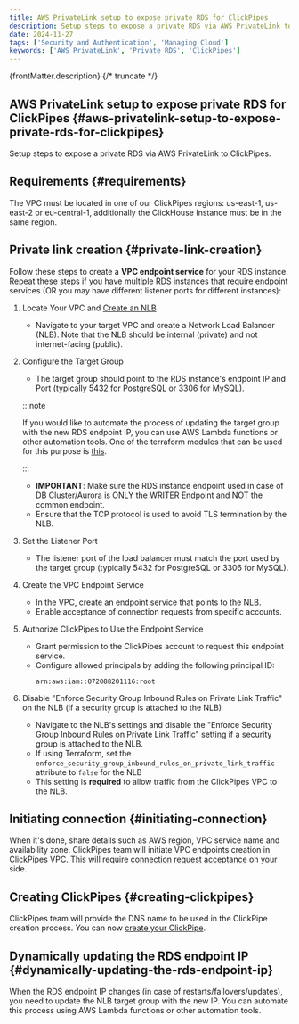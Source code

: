```yaml
---
title: AWS PrivateLink setup to expose private RDS for ClickPipes
description: Setup steps to expose a private RDS via AWS PrivateLink to ClickPipes.
date: 2024-11-27
tags: ['Security and Authentication', 'Managing Cloud']
keywords: ['AWS PrivateLink', 'Private RDS', 'ClickPipes']
---
```


{frontMatter.description}
{/* truncate */}

## AWS PrivateLink setup to expose private RDS for ClickPipes {#aws-privatelink-setup-to-expose-private-rds-for-clickpipes}

Setup steps to expose a private RDS via AWS PrivateLink to ClickPipes.

## Requirements {#requirements}

The VPC must be located in one of our ClickPipes regions: us-east-1, us-east-2 or eu-central-1, additionally the
ClickHouse Instance must be in the same region.

## Private link creation {#private-link-creation}

Follow these steps to create a **VPC endpoint service** for your RDS instance. Repeat these steps if you have multiple
RDS instances that require endpoint services (OR you may have different listener ports for different instances):

1. Locate Your VPC and [Create an NLB](https://docs.aws.amazon.com/elasticloadbalancing/latest/network/create-network-load-balancer.html)
    - Navigate to your target VPC and create a Network Load Balancer (NLB). Note that the NLB should be internal (private) and not internet-facing (public).

2. Configure the Target Group
    - The target group should point to the RDS instance's endpoint IP and Port (typically 5432 for PostgreSQL or 3306 for MySQL).

    :::note

    If you would like to automate the process of updating the target group with the new RDS endpoint IP, you can use AWS Lambda functions or other automation tools.
    One of the terraform modules that can be used for this purpose is [this](https://github.com/MaterializeInc/terraform-aws-rds-privatelink).

    :::
    - **IMPORTANT**: Make sure the RDS instance endpoint used in case of DB Cluster/Aurora is ONLY the WRITER Endpoint and NOT the common endpoint.
    - Ensure that the TCP protocol is used to avoid TLS termination by the NLB.

3. Set the Listener Port
    - The listener port of the load balancer must match the port used by the target group (typically 5432 for PostgreSQL or 3306 for MySQL).

4. Create the VPC Endpoint Service
    - In the VPC, create an endpoint service that points to the NLB.
    - Enable acceptance of connection requests from specific accounts.

5. Authorize ClickPipes to Use the Endpoint Service
    - Grant permission to the ClickPipes account to request this endpoint service.
    - Configure allowed principals by adding the following principal ID:
      ```
      arn:aws:iam::072088201116:root
      ```

6. Disable "Enforce Security Group Inbound Rules on Private Link Traffic" on the NLB (if a security group is attached to the NLB)
    - Navigate to the NLB's settings and disable the "Enforce Security Group Inbound Rules on Private Link Traffic" setting if a security group is attached to the NLB.
    - If using Terraform, set the `enforce_security_group_inbound_rules_on_private_link_traffic` attribute to `false` for the NLB
    - This setting is **required** to allow traffic from the ClickPipes VPC to the NLB.

## Initiating connection {#initiating-connection}

When it's done, share details such as AWS region, VPC service name and availability zone.
ClickPipes team will initiate VPC endpoints creation in ClickPipes VPC. This will require [connection request acceptance](https://docs.aws.amazon.com/vpc/latest/privatelink/configure-endpoint-service.html#accept-reject-connection-requests) on your side.

## Creating ClickPipes {#creating-clickpipes}

ClickPipes team will provide the DNS name to be used in the ClickPipe creation process. You can now [create your ClickPipe](/integrations/clickpipes/postgres).

## Dynamically updating the RDS endpoint IP {#dynamically-updating-the-rds-endpoint-ip}

When the RDS endpoint IP changes (in case of restarts/failovers/updates), you need to update the NLB target group with
the new IP. You can automate this process using AWS Lambda functions or other automation tools.
